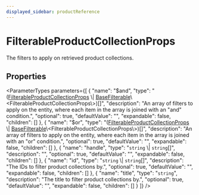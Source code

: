 ```yaml
---
displayed_sidebar: productReference
---
```



# FilterableProductCollectionProps

The filters to apply on retrieved product collections.

## Properties

<ParameterTypes parameters={[
  {
    "name": "$and",
    "type": "([FilterableProductCollectionProps](FilterableProductCollectionProps.mdx) \\| [BaseFilterable](BaseFilterable.mdx)\\&#60;FilterableProductCollectionProps\\&#62;)[]",
    "description": "An array of filters to apply on the entity, where each item in the array is joined with an \"and\" condition.",
    "optional": true,
    "defaultValue": "",
    "expandable": false,
    "children": []
  },
  {
    "name": "$or",
    "type": "([FilterableProductCollectionProps](FilterableProductCollectionProps.mdx) \\| [BaseFilterable](BaseFilterable.mdx)\\&#60;FilterableProductCollectionProps\\&#62;)[]",
    "description": "An array of filters to apply on the entity, where each item in the array is joined with an \"or\" condition.",
    "optional": true,
    "defaultValue": "",
    "expandable": false,
    "children": []
  },
  {
    "name": "handle",
    "type": "`string` \\| `string`[]",
    "description": "",
    "optional": true,
    "defaultValue": "",
    "expandable": false,
    "children": []
  },
  {
    "name": "id",
    "type": "`string` \\| `string`[]",
    "description": "The IDs to filter product collections by.",
    "optional": true,
    "defaultValue": "",
    "expandable": false,
    "children": []
  },
  {
    "name": "title",
    "type": "`string`",
    "description": "The title to filter product collections by.",
    "optional": true,
    "defaultValue": "",
    "expandable": false,
    "children": []
  }
]} />

